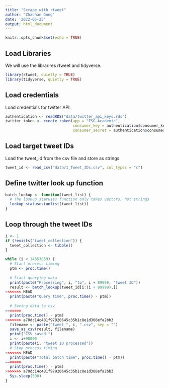 ```yaml
---
title: "Scrape with rtweet"
author: "Zhaohan Dong"
date: '2022-05-25'
output: html_document
---
```


```r
knitr::opts_chunk$set(echo = TRUE)
```

## Load Libraries

We will use the librarires rtweet and tidyverse.

```r
library(rtweet, quietly = TRUE)
library(tidyverse, quietly = TRUE)
```

## Load credentials

Load credentials for twitter API.

```r
authentication <- readRDS("data/twitter_api_keys.rds")
twitter_token <- create_token(app = "ESG-Academic",
                              consumer_key = authentication$consumer_key,
                              consumer_secret = authentication$consumer_secret)
```

## Load target tweet IDs

Load the tweet_id from the csv file and store as strings.

```r
tweet_id <- read_csv("data/1_Tweet_IDs.csv", col_types = "c")
```

## Define twitter look up function

```r
batch_lookup <- function(tweet_list) {
  # The lookup_statuses function only takes vectors, not strings
  lookup_statuses(unlist(tweet_list))
}
```

## Loop through the tweet IDs

```r
i <- 1
if (!exists("tweet_collection")) {
  tweet_collection <- tibble()
}

while (i < 14353859) {
  # Start process timing
  ptm <- proc.time()
  
  # Start querying data
  print(paste("Processing", i, "to", i + 89999, "tweet ID"))
  result <- batch_lookup(tweet_id[i:(i + 89999),])
<<<<<<< HEAD
  print(paste("Query time", proc.time() - ptm))
  
  # Saving data to csv
=======
  print(proc.time() - ptm)
>>>>>>> a70dc14c481f97920645c35b1c8e1d308efa2bb3
  filename <- paste("tweet_", i, ".csv", sep = "")
  save_as_csv(result, filename)
  print("CSV saved.")
  i <- i+90000
  print(paste(i, "tweet ID processed"))
  # Stop process timing
<<<<<<< HEAD
  print(paste("Total batch time", proc.time() - ptm))
=======
  print(proc.time() - ptm)
>>>>>>> a70dc14c481f97920645c35b1c8e1d308efa2bb3
  Sys.sleep(500)
}
```
